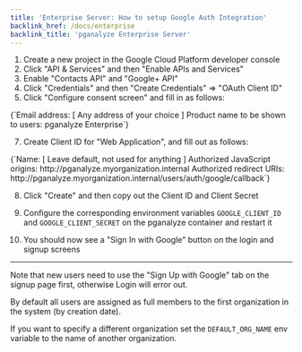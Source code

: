 ```yaml
---
title: 'Enterprise Server: How to setup Google Auth Integration'
backlink_href: /docs/enterprise
backlink_title: 'pganalyze Enterprise Server'
---
```


1. Create a new project in the Google Cloud Platform developer console
1. Click "API & Services" and then "Enable APIs and Services"
3. Enable "Contacts API" and "Google+ API"
4. Click "Credentials" and then "Create Credentials" => "OAuth Client ID"
5. Click "Configure consent screen" and fill in as follows:

<CodeBlock language="text">
{`Email address: [ Any address of your choice ]
Product name to be shown to users: pganalyze Enterprise`}
</CodeBlock>

7. Create Client ID for "Web Application", and fill out as follows:

<CodeBlock language="text">
{`Name: [ Leave default, not used for anything ]
Authorized JavaScript origins: http://pganalyze.myorganization.internal
Authorized redirect URIs: http://pganalyze.myorganization.internal/users/auth/google/callback`}
</CodeBlock>

8. Click "Create" and then copy out the Client ID and Client Secret

9. Configure the corresponding environment variables `GOOGLE_CLIENT_ID` and `GOOGLE_CLIENT_SECRET` on the pganalyze container and restart it

10. You should now see a "Sign In with Google" button on the login and signup screens

---

Note that new users need to use the "Sign Up with Google" tab on the signup page first, otherwise Login will error out.

By default all users are assigned as full members to the first organization in the system (by creation date).

If you want to specify a different organization set the `DEFAULT_ORG_NAME` env variable to the name of another organization.
